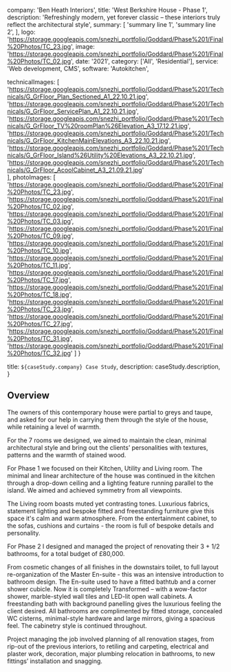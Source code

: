   company: 'Ben Heath Interiors',
  title: 'West Berkshire House - Phase 1',
  description:
    'Refreshingly modern, yet forever classic – these interiors truly reflect the architectural style',
  summary: [
    'summary line 1',
    'summary line 2',
  ],
  logo: 'https://storage.googleapis.com/snezhi_portfolio/Goddard/Phase%201/Final%20Photos/TC_23.jpg',
  image: 'https://storage.googleapis.com/snezhi_portfolio/Goddard/Phase%201/Final%20Photos/TC_02.jpg',
  date: '2021',
  category: ['All', 'Residential'],
  service: 'Web development, CMS',
  software: 'Autokitchen',

technicalImages: [
  'https://storage.googleapis.com/snezhi_portfolio/Goddard/Phase%201/Technicals/G_GrFloor_Plan_Sectioned_A1_22.10.21.jpg',
  'https://storage.googleapis.com/snezhi_portfolio/Goddard/Phase%201/Technicals/G_GrFloor_ServicePlan_A1_22.10.21.jpg',
  'https://storage.googleapis.com/snezhi_portfolio/Goddard/Phase%201/Technicals/G_GrFloor_TV%20roomPlan%26Elevation_A3_17.12.21.jpg',
  'https://storage.googleapis.com/snezhi_portfolio/Goddard/Phase%201/Technicals/G_GrFloor_KitchenMainElevations_A3_22.10.21.jpg',
  'https://storage.googleapis.com/snezhi_portfolio/Goddard/Phase%201/Technicals/G_GrFloor_Island%26Utility%20Elevations_A3_22.10.21.jpg',
  'https://storage.googleapis.com/snezhi_portfolio/Goddard/Phase%201/Technicals/G_GrFloor_AcoolCabinet_A3_21.09.21.jpg'  
],
photoImages: [
  'https://storage.googleapis.com/snezhi_portfolio/Goddard/Phase%201/Final%20Photos/TC_23.jpg',
  'https://storage.googleapis.com/snezhi_portfolio/Goddard/Phase%201/Final%20Photos/TC_02.jpg',
  'https://storage.googleapis.com/snezhi_portfolio/Goddard/Phase%201/Final%20Photos/TC_03.jpg',
  'https://storage.googleapis.com/snezhi_portfolio/Goddard/Phase%201/Final%20Photos/TC_09.jpg',
  'https://storage.googleapis.com/snezhi_portfolio/Goddard/Phase%201/Final%20Photos/TC_10.jpg',
  'https://storage.googleapis.com/snezhi_portfolio/Goddard/Phase%201/Final%20Photos/TC_11.jpg',
  'https://storage.googleapis.com/snezhi_portfolio/Goddard/Phase%201/Final%20Photos/TC_17.jpg',
  'https://storage.googleapis.com/snezhi_portfolio/Goddard/Phase%201/Final%20Photos/TC_18.jpg',
  'https://storage.googleapis.com/snezhi_portfolio/Goddard/Phase%201/Final%20Photos/TC_23.jpg',
  'https://storage.googleapis.com/snezhi_portfolio/Goddard/Phase%201/Final%20Photos/TC_27.jpg',
  'https://storage.googleapis.com/snezhi_portfolio/Goddard/Phase%201/Final%20Photos/TC_31.jpg',
  'https://storage.googleapis.com/snezhi_portfolio/Goddard/Phase%201/Final%20Photos/TC_32.jpg'
  ]
}

  title: `${caseStudy.company} Case Study`,
  description: caseStudy.description,
}

## Overview

The owners of this contemporary house were partial to greys and taupe, and asked for our help in
carrying them through the style of the house, while retaining a level of warmth.

For the 7 rooms we designed, we aimed to maintain the clean, minimal architectural style and bring
out the clients’ personalities with textures, patterns and the warmth of stained wood.

For Phase 1 we focused on their Kitchen, Utility and Living room.
The minimal and linear architecture of the house was continued in the kitchen through a drop-down ceiling and a lighting feature running parallel to the island. We aimed and achieved symmetry from all viewpoints.

The Living room boasts muted yet contrasting tones. Luxurious fabrics, statement lighting and bespoke fitted and freestanding furniture give this space it's calm and warm atmosphere. From the entertainment cabinet, to the sofas, cushions and curtains - the room is full of bespoke details and personality.

For Phase 2 I designed and managed the project of renovating their 3 + 1/2 bathrooms, for a total budget of £80,000.

From cosmetic changes of all finishes in the downstairs toilet, to full layout re-organization of the
Master En-suite - this was an intensive introduction to bathroom design.
The En-suite used to have a fitted bathtub and a corner shower cubicle. Now it is completely
Transformed – with a wow-factor shower, marble-styled wall tiles and LED-lit open wall cabinets. A freestanding bath with background panelling gives the luxurious feeling the client desired. 
All bathrooms are complimented by fitted storage, concealed WC cisterns, minimal-style hardware and large mirrors, giving a spacious feel. The cabinetry style is continued throughout.

Project managing the job involved planning of all renovation stages, from rip-out of
the previous interiors, to retiling and carpeting, electrical and plaster work, decoration,
major plumbing relocation in bathrooms, to new fittings’ installation and snagging.

